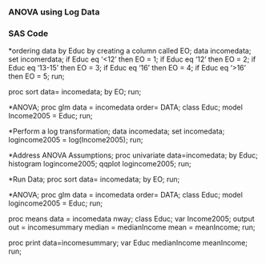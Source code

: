 ### ANOVA using Log Data

### SAS Code

*ordering data by Educ by creating a column called EO;
data incomedata;
set incomerdata;
if Educ eq '<12' then EO = 1;
 if Educ eq '12' then EO = 2;
 if Educ eq '13-15' then EO = 3;
 if Educ eq '16' then EO = 4;
 if Educ eq '>16' then EO = 5;
run;

proc sort data= incomedata;
by EO;
run;

*ANOVA;
proc glm data = incomedata order= DATA;
class Educ;
model Income2005 = Educ; 
run;

*Perform a log transformation;
data incomedata;
set incomedata;
logincome2005 = log(Income2005);
run;

*Address ANOVA Assumptions;
proc univariate data=incomedata;
by Educ;
histogram logincome2005;
qqplot logincome2005;
run;

*Run Data;
proc sort data= incomedata;
by EO;
run;

*ANOVA;
proc glm data = incomedata order= DATA;
class Educ;
model logincome2005 = Educ; 
run;

proc means data = incomedata nway;
class Educ;
var Income2005;
output out = incomesummary median = medianIncome mean = meanIncome;
run;

proc print data=incomesummary;
var Educ medianIncome meanIncome;
run;

